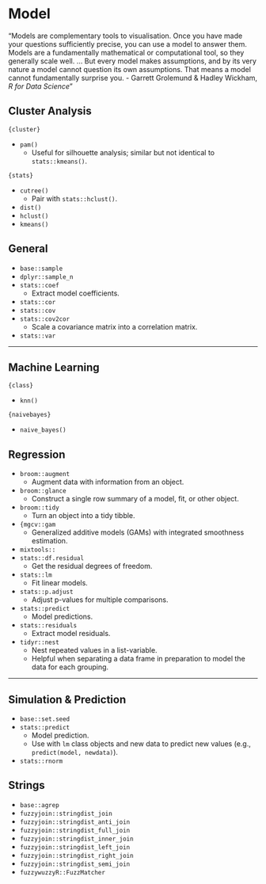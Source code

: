 # Model

"Models are complementary tools to visualisation. Once you have made your questions sufficiently precise, you can use a model to answer them. Models are a fundamentally mathematical or computational tool, so they generally scale well. ... But every model makes assumptions, and by its very nature a model cannot question its own assumptions. That means a model cannot fundamentally surprise you. 
- Garrett Grolemund & Hadley Wickham, *R for Data Science*"

## Cluster Analysis

`{cluster}`

* `pam()`
  * Useful for silhouette analysis; similar but not identical to `stats::kmeans()`.

`{stats}`

* `cutree()`
  * Pair with `stats::hclust()`.
* `dist()`
* `hclust()`
* `kmeans()`

## General

* `base::sample`
* `dplyr::sample_n`
* `stats::coef`
  * Extract model coefficients.
* `stats::cor`
* `stats::cov`
* `stats::cov2cor`
  * Scale a covariance matrix into a correlation matrix.
* `stats::var`

***
## Machine Learning

`{class}`

* `knn()`

`{naivebayes}`

* `naive_bayes()`

## Regression

* `broom::augment`
  * Augment data with information from an object.
* `broom::glance`
  * Construct a single row summary of a model, fit, or other object.
* `broom::tidy`
  * Turn an object into a tidy tibble.
* `{mgcv::gam`
  * Generalized additive models (GAMs) with integrated smoothness estimation.
* `mixtools::`
* `stats::df.residual`
  * Get the residual degrees of freedom.
* `stats::lm`
  * Fit linear models.
* `stats::p.adjust`
  * Adjust p-values for multiple comparisons.
* `stats::predict`
  * Model predictions.
* `stats::residuals`
  * Extract model residuals.
* `tidyr::nest`
  * Nest repeated values in a list-variable.
  * Helpful when separating a data frame in preparation to model the data for each grouping.

***
## Simulation & Prediction

* `base::set.seed`
* `stats::predict`
  * Model prediction.
  * Use with `lm` class objects and new data to predict new values (e.g., `predict(model, newdata)`).
* `stats::rnorm`

## Strings

* `base::agrep`
* `fuzzyjoin::stringdist_join`
* `fuzzyjoin::stringdist_anti_join`
* `fuzzyjoin::stringdist_full_join`
* `fuzzyjoin::stringdist_inner_join`
* `fuzzyjoin::stringdist_left_join` 
* `fuzzyjoin::stringdist_right_join`
* `fuzzyjoin::stringdist_semi_join`
* `fuzzywuzzyR::FuzzMatcher`